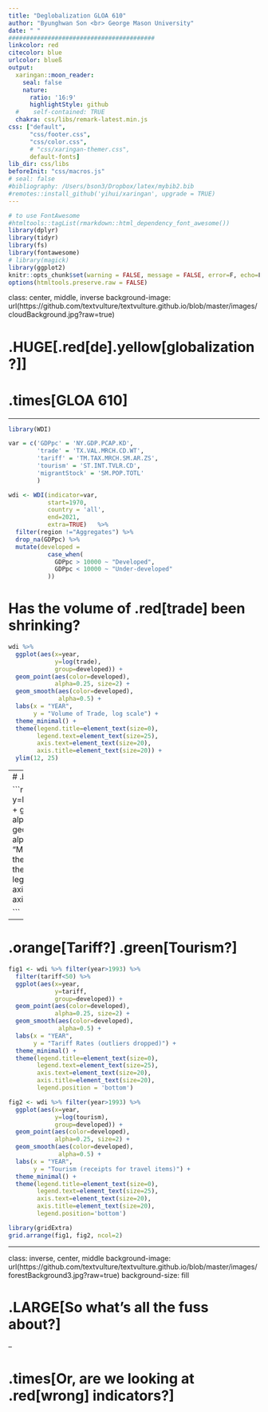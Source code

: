 ```yaml
---
title: "Deglobalization GLOA 610"
author: "Byunghwan Son <br> George Mason University"
date: " "
#########################################
linkcolor: red
citecolor: blue
urlcolor: blueß
output: 
  xaringan::moon_reader:
    seal: false
    nature:
      ratio: '16:9'
      highlightStyle: github
  #    self-contained: TRUE
  chakra: css/libs/remark-latest.min.js
css: ["default", 
      "css/footer.css", 
      "css/color.css", 
      # "css/xaringan-themer.css",
      default-fonts]
lib_dir: css/libs
beforeInit: "css/macros.js"
# seal: false  
#bibliography: /Users/bson3/Dropbox/latex/mybib2.bib
#remotes::install_github('yihui/xaringan', upgrade = TRUE)
---
```


```r
# to use FontAwesome
#htmltools::tagList(rmarkdown::html_dependency_font_awesome())
library(dplyr)
library(tidyr)
library(fs)
library(fontawesome)
# library(magick)  
library(ggplot2)
knitr::opts_chunk$set(warning = FALSE, message = FALSE, error=F, echo=F)
options(htmltools.preserve.raw = FALSE)
```

class: center, middle, inverse
background-image: url(https://github.com/textvulture/textvulture.github.io/blob/master/images/cloudBackground.jpg?raw=true)

# .HUGE[**.red[de].yellow[globalization?]**]

# .times[**GLOA 610**]

---
  
```r

library(WDI)

var = c('GDPpc' = 'NY.GDP.PCAP.KD',
        'trade' = 'TX.VAL.MRCH.CD.WT',
        'tariff' = 'TM.TAX.MRCH.SM.AR.ZS',
        'tourism' = 'ST.INT.TVLR.CD',
        'migrantStock' = 'SM.POP.TOTL'
        )

wdi <- WDI(indicator=var,
           start=1970,
           country = 'all',
           end=2021,
           extra=TRUE)   %>%
  filter(region !="Aggregates") %>%
  drop_na(GDPpc) %>%
  mutate(developed = 
           case_when(
             GDPpc > 10000 ~ "Developed",
             GDPpc < 10000 ~ "Under-developed"
           )) 
```

# Has the volume of .red[trade] been shrinking?

```r

wdi %>% 
  ggplot(aes(x=year,
             y=log(trade),
             group=developed)) +
  geom_point(aes(color=developed),
             alpha=0.25, size=2) +
  geom_smooth(aes(color=developed), 
              alpha=0.5) +
  labs(x = "YEAR",
       y = "Volume of Trade, log scale") +
  theme_minimal() +
  theme(legend.title=element_text(size=0),
        legend.text=element_text(size=25),
        axis.text=element_text(size=20),
        axis.title=element_text(size=20)) +
  ylim(12, 25)

```

---
# .bluey[Migrants]?

```r

wdi %>% 
  ggplot(aes(x=year,
             y=log(migrantStock),
             group=developed)) +
  geom_point(aes(color=developed),
             alpha=0.25, size=2) +
  geom_smooth(aes(color=developed), 
              alpha=0.5) +
  labs(x = "YEAR",
       y = "Migrant Stock, log scale") +
  theme_minimal() +
  theme(legend.title=element_text(size=0),
        legend.text=element_text(size=25),
        axis.text=element_text(size=20),
        axis.title=element_text(size=20)) 

```

---

# .orange[Tariff?] .green[Tourism?]

```r

fig1 <- wdi %>% filter(year>1993) %>%
  filter(tariff<50) %>%
  ggplot(aes(x=year,
             y=tariff,
             group=developed)) +
  geom_point(aes(color=developed),
             alpha=0.25, size=2) +
  geom_smooth(aes(color=developed), 
              alpha=0.5) +
  labs(x = "YEAR",
       y = "Tariff Rates (outliers dropped)") +
  theme_minimal() +
  theme(legend.title=element_text(size=0),
        legend.text=element_text(size=25),
        axis.text=element_text(size=20),
        axis.title=element_text(size=20),
        legend.position = 'bottom') 

fig2 <- wdi %>% filter(year>1993) %>%
  ggplot(aes(x=year,
             y=log(tourism),
             group=developed)) +
  geom_point(aes(color=developed),
             alpha=0.25, size=2) +
  geom_smooth(aes(color=developed), 
              alpha=0.5) +
  labs(x = "YEAR",
       y = "Tourism (receipts for travel items)") +
  theme_minimal() +
  theme(legend.title=element_text(size=0),
        legend.text=element_text(size=25),
        axis.text=element_text(size=20),
        axis.title=element_text(size=20),
        legend.position='bottom') 

library(gridExtra)
grid.arrange(fig1, fig2, ncol=2)

```

---

class: inverse, center, middle
background-image: url(https://github.com/textvulture/textvulture.github.io/blob/master/images/forestBackground3.jpg?raw=true)
background-size: fill

# .LARGE[**So what's all the fuss about?**]

--

# .times[Or, are we looking at .red[wrong] indicators?]
